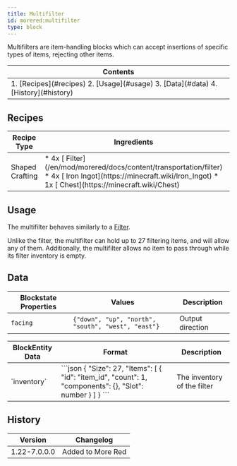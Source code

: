 ```yaml
---
title: Multifilter
id: morered:multifilter
type: block
---
```


Multifilters are item-handling blocks which can accept insertions of specific types of items, rejecting other items.

<table>
	<thead><tr><th>Contents</th></tr></thead>
	<tbody><tr><td>
		1. [Recipes](#recipes)
		2. [Usage](#usage)
		3. [Data](#data)
		4. [History](#history)
	</td></tr></tbody>
</table>

## Recipes

<table>
	<thead>
		<tr>
			<th>Recipe Type</th>
			<th>Ingredients</th>
			<th>Output</th>
			<th>Example</th>
		</tr>
	</thead>
	<tbody>
		<tr>
			<td>Shaped Crafting</td>
			<td style={{width: '30%'}}>
				* 4x [<ModAsset width={32} height={32} location='morered:filter'/> Filter](/en/mod/morered/docs/content/transportation/filter)
				* 4x [<ModAsset width={32} height={32} location='iron_ingot'/> Iron Ingot](https://minecraft.wiki/Iron_Ingot)
				* 1x [<ModAsset width={32} height={32} location='hopper'/> Chest](https://minecraft.wiki/Chest)
			</td>
			<td>
				* 1x Multifilter
			</td>
			<td>
				![Shaped Crafting Recipe for Multifilters](https://commoble.net/images/morered/recipes/multifilter_recipe.png)
			</td>
		</tr>
	</tbody>
</table>

## Usage

The multifilter behaves similarly to a [Filter](/en/mod/morered/docs/content/transportation/filter).

Unlike the filter, the multifilter can hold up to 27 filtering items, and will allow any of them.
Additionally, the multifilter allows no item to pass through while its filter inventory is empty.

## Data

| Blockstate Properties | Values | Description
| --- | - | -
| `facing` | `{"down", "up", "north", "south", "west", "east"}` | Output direction

<table>
	<thead><tr><th>BlockEntity Data</th><th>Format</th><th>Description</th></tr></thead>
	<tbody>
		<tr>
			<td>`inventory`</td>
			<td>
				```json
					{
						"Size": 27,
						"Items": [
							{
								"id": "item_id",
								"count": 1,
								"components": {},
								"Slot": number
							}
						]
					}
				```
			</td>
			<td>The inventory of the filter</td>
		</tr>
	</tbody>
</table>


## History
| Version | Changelog
| --- | -
| 1.22-7.0.0.0 | Added to More Red
